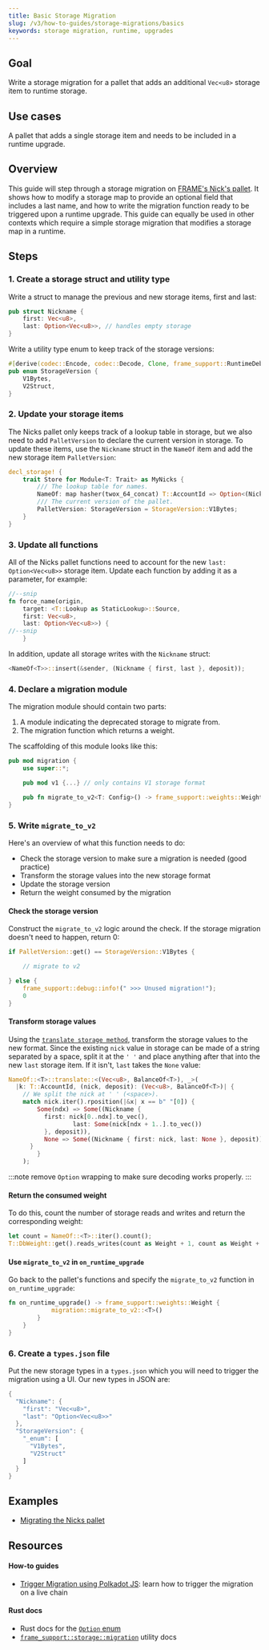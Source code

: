 ```yaml
---
title: Basic Storage Migration
slug: /v3/how-to-guides/storage-migrations/basics
keywords: storage migration, runtime, upgrades 
---
```


## Goal

Write a storage migration for a pallet that adds an additional `Vec<u8>` storage item to runtime storage.

## Use cases

A pallet that adds a single storage item and needs to be included in a runtime upgrade.

## Overview

This guide will step through a storage migration on [FRAME's Nick's pallet][nicks-frame]. It shows how to modify a storage map to 
provide an optional field that includes a last name, and how to write the migration function ready to be triggered upon a runtime upgrade. This guide can equally be used in other contexts which require a simple storage migration that modifies a storage map in a runtime.

## Steps

### 1. Create a storage struct and utility type
Write a struct to manage the previous and new storage items, first and last:

```rust
pub struct Nickname {
    first: Vec<u8>,
    last: Option<Vec<u8>>, // handles empty storage
}
```

Write a utility type enum to keep track of the storage versions:

```rust
#[derive(codec::Encode, codec::Decode, Clone, frame_support::RuntimeDebug, PartialEq)]
pub enum StorageVersion {
	V1Bytes,
	V2Struct,
}
```
### 2. Update your storage items 

The Nicks pallet only keeps track of a lookup table in storage, but we also need to add `PalletVersion` to 
declare the current version in storage. To update these items, use the `Nickname` struct in the `NameOf` item and add the new storage item `PalletVersion`:

```rust
decl_storage! {
	trait Store for Module<T: Trait> as MyNicks {
		/// The lookup table for names.
		NameOf: map hasher(twox_64_concat) T::AccountId => Option<(Nickname, BalanceOf<T>)>;
		/// The current version of the pallet.
		PalletVersion: StorageVersion = StorageVersion::V1Bytes;
	}
}
```

### 3. Update all functions
All of the Nicks pallet functions need to account for the new `last: Option<Vec<u8>>` storage item. Update each function by adding it as a parameter, for example:

```rust
//--snip
fn force_name(origin, 
    target: <T::Lookup as StaticLookup>::Source, 
    first: Vec<u8>, 
    last: Option<Vec<u8>>) {  
//--snip 
    }
```
In addition, update all storage writes with the `Nickname` struct:

```rust 
<NameOf<T>>::insert(&sender, (Nickname { first, last }, deposit));
```

### 4. Declare a migration module

The migration module should contain two parts: 
1. A module indicating the deprecated storage to migrate from.
2. The migration function which returns a weight.

The scaffolding of this module looks like this:

```rust
pub mod migration {
    use super::*;

    pub mod v1 {...} // only contains V1 storage format

    pub fn migrate_to_v2<T: Config>() -> frame_support::weights::Weight {...} // contains checks and transforms storage to V2 format
}
```

### 5. Write `migrate_to_v2`
Here's an overview of what this function needs to do:

- Check the storage version to make sure a migration is needed (good practice)
- Transform the storage values into the new storage format
- Update the storage version
- Return the weight consumed by the migration

#### Check the storage version

Construct the `migrate_to_v2` logic around the check. If the storage migration doesn't need to happen, return 0:

```rust
if PalletVersion::get() == StorageVersion::V1Bytes {

    // migrate to v2 

} else {
    frame_support::debug::info!(" >>> Unused migration!");
    0
}
```
#### Transform storage values

Using the [`translate storage method`][translate-storage-rustdocs],
transform the storage values to the new format. Since the existing `nick` value in storage can be made of a string separated by a 
space, split it at the `' '` and place anything after that into the new `last` storage item. If it isn't, `last` takes the `None` value:

```rust
NameOf::<T>::translate::<(Vec<u8>, BalanceOf<T>), _>(
  |k: T::AccountId, (nick, deposit): (Vec<u8>, BalanceOf<T>)| {
    // We split the nick at ' ' (<space>).
    match nick.iter().rposition(|&x| x == b" "[0]) {
        Some(ndx) => Some((Nickname {
          first: nick[0..ndx].to_vec(),
				  last: Some(nick[ndx + 1..].to_vec())
          }, deposit)),
          None => Some((Nickname { first: nick, last: None }, deposit))
      }
		}
	);
```
:::note
remove `Option` wrapping to make sure decoding works properly.
:::

#### Return the consumed weight

To do this, count the number of storage reads and writes and return the corresponding weight:

```rust
let count = NameOf::<T>::iter().count();
T::DbWeight::get().reads_writes(count as Weight + 1, count as Weight + 1)
```

#### Use `migrate_to_v2` in `on_runtime_upgrade`

Go back to the pallet's functions and specify the `migrate_to_v2` function in `on_runtime_upgrade`:

```rust 
fn on_runtime_upgrade() -> frame_support::weights::Weight {
			migration::migrate_to_v2::<T>()
		}
	}
}
```
### 6. Create a `types.json` file

Put the new storage types in a `types.json` which you will need to trigger the migration using a UI. Our new types in JSON are:

```rust
{
  "Nickname": {
    "first": "Vec<u8>",
    "last": "Option<Vec<u8>>"
  },
  "StorageVersion": {
    "_enum": [
      "V1Bytes",
      "V2Struct"
    ]
  }
}
```

## Examples

- [Migrating the Nicks pallet][nicks-migration-htg-diff]

## Resources
#### How-to guides
- [Trigger Migration using Polkadot JS](./migration-steps): learn how to trigger the migration on a live chain

#### Rust docs
- Rust docs for the [`Option` enum](https://doc.rust-lang.org/std/option/)
- [`frame_support::storage::migration`](https://crates.parity.io/frame_support/storage/migration/index.html) utility docs

[nicks-frame]: https://github.com/paritytech/substrate/tree/master/frame/nicks
[translate-storage-rustdocs]: https://crates.parity.io/frame_support/storage/types/struct.StorageMap.html#method.translate
[nicks-migration-htg-diff]: https://github.com/substrate-developer-hub/migration-example/pull/2/files